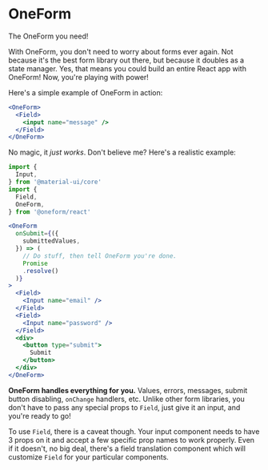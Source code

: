 
<Meta title="Introduction" />

# OneForm

The OneForm you need!

With OneForm, you don't need to worry about forms ever again. Not because it's the best form library out there, but because it doubles as a state manager. Yes, that means you could build an entire React app with OneForm! Now, you're playing with power!

Here's a simple example of OneForm in action:
```jsx
<OneForm>
  <Field>
    <input name="message" />
  </Field>
</OneForm>
```

No magic, it _just works_. Don't believe me? Here's a realistic example:

```jsx
import {
  Input,
} from '@material-ui/core'
import {
  Field,
  OneForm,
} from '@oneform/react'

<OneForm
  onSubmit={({
    submittedValues,
  }) => (
    // Do stuff, then tell OneForm you're done.
    Promise
    .resolve()
  )}
>
  <Field>
    <Input name="email" />
  </Field>
  <Field>
    <Input name="password" />
  </Field>
  <div>
    <button type="submit">
      Submit
    </button>
  </div>
</OneForm>
```

**OneForm handles everything for you.** Values, errors, messages, submit button disabling, `onChange` handlers, etc. Unlike other form libraries, you don't have to pass any special props to `Field`, just give it an input, and you're ready to go!

To use `Field`, there is a caveat though. Your input component needs to have 3 props on it and accept a few specific prop names to work properly. Even if it doesn't, no big deal, there's a field translation component which will customize `Field` for your particular components.
